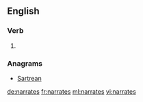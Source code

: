 ==English==

===Verb===
{{head|en}}

# {{en-third-person singular of|narrate}}

===Anagrams===
* [[Sartrean#English|Sartrean]]

[[de:narrates]]
[[fr:narrates]]
[[ml:narrates]]
[[vi:narrates]]